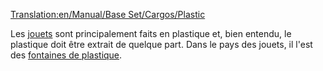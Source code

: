 [[Translation:en/Manual/Base Set/Cargos/Plastic]]

{{fr/Manual/Base Set/Cargos/Cargaison|nom=Plastique
|image=en/Manual/Base Set/Industries/PlasticFountains.png
|produit=[[fr/Manual/Base Set/Industries/Fontaine de plastique|Fontaine de plastique]]
|accepté=[[fr/Manual/Base Set/Industries/Usine de jouet|Usine de jouet]]
}}

Les [[fr/Manual/Base Set/Cargos/Jouet|jouets]] sont principalement faits en plastique et, bien entendu, le plastique doit être extrait de quelque part. Dans le pays des jouets, il l'est des [[fr/Manual/Base Set/Industries/Fontaine de plastique|fontaines de plastique]].